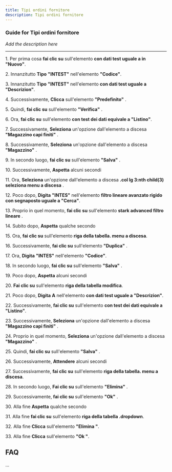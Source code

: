 ```yaml
---
title: Tipi ordini fornitore
description: Tipi ordini fornitore
---
```


### Guide for Tipi ordini fornitore

*Add the description here*

___

1\. Per prima cosa **fai clic su** sull'elemento **con dati test uguale a in "Nuovo"**.  
  
2\. Innanzitutto **Tipo** **"INTEST"** nell'elemento **"Codice"**.  
  
3\. Innanzitutto **Tipo** **"INTEST"** nell'elemento **con dati test uguale a "Descrizion"**.  
  
4\. Successivamente, **Clicca** sull'elemento **"Predefinito"** .  
  
5\. Quindi, **fai clic su** sull'elemento **"Verifica"** .  
  
6\. Ora, **fai clic su** sull'elemento **con test dei dati equivale a "Listino"**.  
  
7\. Successivamente, **Seleziona** un'opzione dall'elemento a discesa **"Magazzino capi finiti"** .  
  
8\. Successivamente, **Seleziona** un'opzione dall'elemento a discesa **"Magazzino"** .  
  
9\. In secondo luogo, **fai clic su** sull'elemento **"Salva"** .  
  
10\. Successivamente, **Aspetta** alcuni secondi  
  
11\. Ora, **Seleziona** un'opzione dall'elemento a discesa **.col lg 3:nth child(3) seleziona menu a discesa** .  
  
12\. Poco dopo, **Digita** **"INTES"** nell'elemento **filtro lineare avanzato rigido con segnaposto uguale a "Cerca"**.  
  
13\. Proprio in quel momento, **fai clic su** sull'elemento **stark advanced filtro lineare** .  
  
14\. Subito dopo, **Aspetta** qualche secondo  
  
15\. Ora, **fai clic su** sull'elemento **riga della tabella. menu a discesa**.  
  
16\. Successivamente, **fai clic su** sull'elemento **"Duplica"** .  
  
17\. Ora, **Digita** **"INTES"** nell'elemento **"Codice"**.  
  
18\. In secondo luogo, **fai clic su** sull'elemento **"Salva"** .  
  
19\. Poco dopo, **Aspetta** alcuni secondi  
  
20\. **Fai clic su** sull'elemento **riga della tabella modifica**.  
  
21\. Poco dopo, **Digita** **A** nell'elemento **con dati test uguale a "Descrizion"**.  
  
22\. Successivamente, **fai clic su** sull'elemento **con test dei dati equivale a "Listino"**.  
  
23\. Successivamente, **Seleziona** un'opzione dall'elemento a discesa **"Magazzino capi finiti"** .  
  
24\. Proprio in quel momento, **Seleziona** un'opzione dall'elemento a discesa **"Magazzino"** .  
  
25\. Quindi, **fai clic su** sull'elemento **"Salva"** .  
  
26\. Successivamente, **Attendere** alcuni secondi  
  
27\. Successivamente, **fai clic su** sull'elemento **riga della tabella. menu a discesa**.  
  
28\. In secondo luogo, **Fai clic su** sull'elemento **"Elimina"** .  
  
29\. Successivamente, **fai clic su** sull'elemento **"Ok"** .  
  
30\. Alla fine **Aspetta** qualche secondo  
  
31\. Alla fine **fai clic su** sull'elemento **riga della tabella .dropdown**.  
  
32\. Alla fine **Clicca** sull'elemento **"Elimina "**.  
  
33\. Alla fine **Clicca** sull'elemento **"Ok "**.  

FAQ
---

...